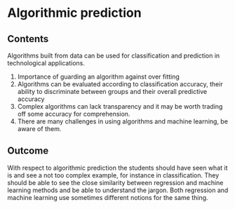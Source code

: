 # Algorithmic prediction

## Contents

Algorithms built from data can be used for classification and prediction in  technological applications.

1. Importance of guarding an algorithm against over fitting
2. Algorithms can be evaluated according to classification accuracy, their ability to discriminate between groups and their overall predictive accuracy
3. Complex algorithms can lack transparency and it may be worth trading off some accuracy for comprehension. 
4. There are many challenges in using algorithms and machine learning, be aware of them.


## Outcome 

With respect to algorithmic prediction the students should have seen what it is and see a not too complex example, for instance in classification. They should be able to see the close similarity between regression and machine learning methods and be able to understand the jargon. Both regression and machine learning use sometimes different notions for the same thing.
